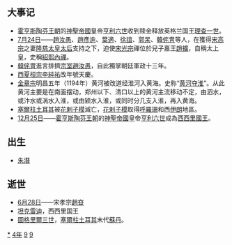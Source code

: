 {{yearTOC|1194|西夏'''[[天慶_(西夏)|天慶]]元年'''；金'''[[明昌|明昌]]五年'''；西辽'''[[天禧_(西遼)|天禧]]十七年'''；南宋'''[[绍熙|绍熙]]五年'''；大理'''[[元亨_(大理)|元亨]]十年'''；越南'''[[天資嘉瑞|天資嘉瑞]]八年'''；日本'''[[建久|建久]]五年'''}}
== 大事记 ==
*[[霍亨斯陶芬王朝|霍亨斯陶芬王朝]]的[[神圣罗马帝国|神聖帝國]]皇帝[[亨利六世_(神圣罗马帝国)|亨利六世]]收到赎金释放英格兰国王[[理查一世_(英格兰)|理查一世]]。
*[[7月24日|7月24日]]——[[趙汝愚|趙汝愚]]、[[趙彥逾|趙彥逾]]、[[葉適|葉適]]、[[徐誼|徐誼]]、[[郭杲|郭杲]]、[[韓侂冑|韓侂冑]]等人，在獲得[[宋高宗|宋高宗]]之妻[[憲聖慈烈皇后|隆慈太皇太后]]支持之下，迫使[[宋光宗|宋光宗]]禪位於兒子嘉王[[趙擴|趙擴]]，自稱太上皇，史稱[[紹熙內禪|紹熙內禪]]。
*[[韓侂冑|韓侂冑]]進言排擠[[宗室|宗室]][[趙汝愚|趙汝愚]]，自此獨掌朝廷軍政十三年。
*[[西夏桓宗|西夏桓宗]][[李纯祐_(西夏)|李純祐]]改年號天慶。
*[[金章宗|金章宗]]明昌五年（1194年）黄河被改道经淮河入黄海。史称“[[黄河夺淮|黄河夺淮]]”。从此黄河主要是在南面摆动，郑州以下、清口以上的黄河主流移动不定，由泗水，或汴水或涡水入淮，或由颍水入淮，或同时分几支入淮，再入黄海。
*[[塞爾柱土耳其|塞爾柱土耳其]]被[[花剌子模|花剌子模]]滅亡，[[花剌子模|花剌子模]]取得[[大呼罗珊|呼羅珊]]和西[[伊朗|伊朗]]地區。
*[[12月25日|12月25日]]——[[霍亨斯陶芬王朝|霍亨斯陶芬王朝]]的[[神圣罗马帝国|神聖帝國]]皇帝[[亨利六世_(神圣罗马帝国)|亨利六世]]成為[[西西里國王|西西里國王]]。

== 出生 ==
*[[朱潛|朱潛]]

== 逝世 ==
{{Wikisource year mention}}
* [[6月28日|6月28日]]——宋孝宗[[趙昚|趙昚]]
* [[西西里的坦克雷迪|坦克雷迪]]，西西里国王
* [[圖格里爾三世|圖格里爾三世]]，[[塞爾柱土耳其|塞爾柱土耳其]]末代[[苏丹_(称谓)|蘇丹]]。

[[Category:1194年|*]]
[[Category:1190年代|4年]]
[[Category:12世纪各年|9]]
[[Category:2千紀的寅年|9]]
